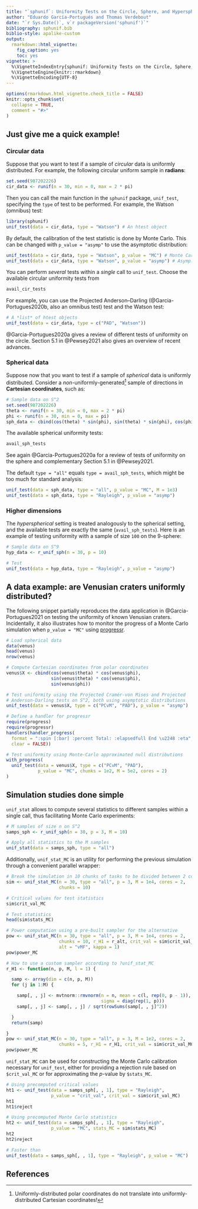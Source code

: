```yaml
---
title: "`sphunif`: Uniformity Tests on the Circle, Sphere, and Hypersphere"
author: "Eduardo García-Portugués and Thomas Verdebout"
date: "`r Sys.Date()`, v`r packageVersion('sphunif')`"
bibliography: sphunif.bib
biblio-style: apalike-custom
output:
  rmarkdown::html_vignette:
    fig_caption: yes
    toc: yes
vignette: >
  %\VignetteIndexEntry{sphunif: Uniformity Tests on the Circle, Sphere, and Hypersphere}
  %\VignetteEngine{knitr::rmarkdown}
  %\VignetteEncoding{UTF-8}
---
```


```r
options(rmarkdown.html_vignette.check_title = FALSE)
knitr::opts_chunk$set(
  collapse = TRUE,
  comment = "#>"
)
```

## Just give me a quick example!

### Circular data

Suppose that you want to test if a sample of *circular* data is uniformly distributed. For example, the following circular uniform sample in **radians**:

```r
set.seed(987202226)
cir_data <- runif(n = 30, min = 0, max = 2 * pi)
```

Then you can call the main function in the `sphunif` package, `unif_test`, specifying the `type` of test to be performed. For example, the Watson (omnibus) test:

```r
library(sphunif)
unif_test(data = cir_data, type = "Watson") # An htest object
```

By default, the calibration of the test statistic is done by Monte Carlo. This can be changed with `p_value = "asymp"` to use the asymptotic distribution:

```r
unif_test(data = cir_data, type = "Watson", p_value = "MC") # Monte Carlo
unif_test(data = cir_data, type = "Watson", p_value = "asymp") # Asymp. distr.
```

You can perform *several* tests within a *single* call to `unif_test`. Choose the available circular uniformity tests from

```r
avail_cir_tests
```

For example, you can use the Projected Anderson--Darling (@Garcia-Portugues2020b, also an omnibus test) test and the Watson test:

```r
# A *list* of htest objects
unif_test(data = cir_data, type = c("PAD", "Watson"))
```

@Garcia-Portugues2020a gives a review of different tests of uniformity on the circle. Section 5.1 in @Pewsey2021 also gives an overview of recent advances.

### Spherical data

Suppose now that you want to test if a sample of *spherical* data is uniformly distributed. Consider a *non*-uniformly-generated^[Uniformly-distributed polar coordinates do not translate into uniformly-distributed Cartesian coordinates!] sample of directions in **Cartesian coordinates**, such as:

```r
# Sample data on S^2
set.seed(987202226)
theta <- runif(n = 30, min = 0, max = 2 * pi)
phi <- runif(n = 30, min = 0, max = pi)
sph_data <- cbind(cos(theta) * sin(phi), sin(theta) * sin(phi), cos(phi))
```

The available spherical uniformity tests:

```r
avail_sph_tests
```

See again @Garcia-Portugues2020a for a review of tests of uniformity on the sphere and complementary Section 5.1 in @Pewsey2021.

The default `type = "all"` equals `type = avail_sph_tests`, which might be too much for standard analysis:

```r
unif_test(data = sph_data, type = "all", p_value = "MC", M = 1e3)
unif_test(data = sph_data, type = "Rayleigh", p_value = "asymp")
```

### Higher dimensions

The *hyperspherical* setting is treated analogously to the spherical setting, and the available tests are exactly the same (`avail_sph_tests`). Here is an example of testing uniformity with a sample of size `100` on the $9$-sphere:

```r
# Sample data on S^9
hyp_data <- r_unif_sph(n = 30, p = 10)

# Test
unif_test(data = hyp_data, type = "Rayleigh", p_value = "asymp")
```

## A data example: are Venusian craters uniformly distributed?

The following snippet partially reproduces the data application in @Garcia-Portugues2021 on testing the uniformity of known Venusian craters. Incidentally, it also illustrates how to monitor the progress of a Monte Carlo simulation when `p_value = "MC"` using [progressr](https://progressr.futureverse.org).

```r
# Load spherical data
data(venus)
head(venus)
nrow(venus)

# Compute Cartesian coordinates from polar coordinates
venus$X <- cbind(cos(venus$theta) * cos(venus$phi),
                 sin(venus$theta) * cos(venus$phi),
                 sin(venus$phi))

# Test uniformity using the Projected Cramér-von Mises and Projected
# Anderson-Darling tests on S^2, both using asymptotic distributions
unif_test(data = venus$X, type = c("PCvM", "PAD"), p_value = "asymp")

# Define a handler for progressr
require(progress)
require(progressr)
handlers(handler_progress(
  format = ":spin [:bar] :percent Total: :elapsedfull End \u2248 :eta",
  clear = FALSE))

# Test uniformity using Monte-Carlo approximated null distributions
with_progress(
  unif_test(data = venus$X, type = c("PCvM", "PAD"),
            p_value = "MC", chunks = 1e2, M = 5e2, cores = 2)
)
```

## Simulation studies done simple

`unif_stat` allows to compute several statistics to different samples within a single call, thus facilitating Monte Carlo experiments:

```r
# M samples of size n on S^2
samps_sph <- r_unif_sph(n = 30, p = 3, M = 10)

# Apply all statistics to the M samples
unif_stat(data = samps_sph, type = "all")
```

Additionally, `unif_stat_MC` is an utility for performing the previous simulation through a convenient parallel wrapper:

```r
# Break the simulation in 10 chunks of tasks to be divided between 2 cores
sim <- unif_stat_MC(n = 30, type = "all", p = 3, M = 1e4, cores = 2,
                    chunks = 10)

# Critical values for test statistics
sim$crit_val_MC

# Test statistics
head(sim$stats_MC)

# Power computation using a pre-built sampler for the alternative
pow <- unif_stat_MC(n = 30, type = "all", p = 3, M = 1e4, cores = 2,
                    chunks = 10, r_H1 = r_alt, crit_val = sim$crit_val_MC,
                    alt = "vMF", kappa = 1)
pow$power_MC

# How to use a custom sampler according to ?unif_stat_MC
r_H1 <- function(n, p, M, l = 1) {

  samp <- array(dim = c(n, p, M))
  for (j in 1:M) {

    samp[, , j] <- mvtnorm::rmvnorm(n = n, mean = c(l, rep(0, p - 1)),
                                    sigma = diag(rep(1, p)))
    samp[, , j] <- samp[, , j] / sqrt(rowSums(samp[, , j]^2))

  }
  return(samp)

}
pow <- unif_stat_MC(n = 30, type = "all", p = 3, M = 1e2, cores = 2,
                    chunks = 5, r_H1 = r_H1, crit_val = sim$crit_val_MC)
pow$power_MC
```

`unif_stat_MC` can be used for constructing the Monte Carlo calibration necessary for `unif_test`, either for providing a rejection rule based on `$crit_val_MC` or for approximating the $p$-value by `$stats_MC`.

```r
# Using precomputed critical values
ht1 <- unif_test(data = samps_sph[, , 1], type = "Rayleigh",
                 p_value = "crit_val", crit_val = sim$crit_val_MC)
ht1
ht1$reject

# Using precomputed Monte Carlo statistics
ht2 <- unif_test(data = samps_sph[, , 1], type = "Rayleigh",
                 p_value = "MC", stats_MC = sim$stats_MC)
ht2
ht2$reject

# Faster than
unif_test(data = samps_sph[, , 1], type = "Rayleigh", p_value = "MC")
```

## References

